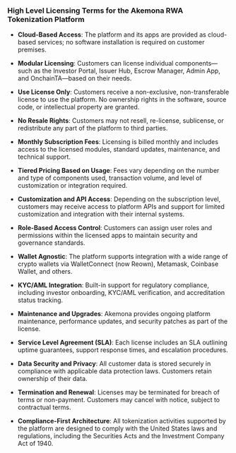 ### High Level Licensing Terms for the Akemona RWA Tokenization Platform

- **Cloud-Based Access**: The platform and its apps are provided as cloud-based services; no software installation is required on customer premises.

- **Modular Licensing**: Customers can license individual components—such as the Investor Portal, Issuer Hub, Escrow Manager, Admin App, and OnchainTA—based on their needs.

- **Use License Only**: Customers receive a non-exclusive, non-transferable license to use the platform. No ownership rights in the software, source code, or intellectual property are granted.

- **No Resale Rights**: Customers may not resell, re-license, sublicense, or redistribute any part of the platform to third parties.

- **Monthly Subscription Fees**: Licensing is billed monthly and includes access to the licensed modules, standard updates, maintenance, and technical support.

- **Tiered Pricing Based on Usage**: Fees vary depending on the number and type of components used, transaction volume, and level of customization or integration required.

- **Customization and API Access**: Depending on the subscription level, customers may receive access to platform APIs and support for limited customization and integration with their internal systems.

- **Role-Based Access Control**: Customers can assign user roles and permissions within the licensed apps to maintain security and governance standards.

- **Wallet Agnostic**: The platform supports integration with a wide range of crypto wallets via WalletConnect (now Reown), Metamask, Coinbase Wallet, and others.

- **KYC/AML Integration**: Built-in support for regulatory compliance, including investor onboarding, KYC/AML verification, and accreditation status tracking.

- **Maintenance and Upgrades**: Akemona provides ongoing platform maintenance, performance updates, and security patches as part of the license.

- **Service Level Agreement (SLA)**: Each license includes an SLA outlining uptime guarantees, support response times, and escalation procedures.

- **Data Security and Privacy**: All customer data is stored securely in compliance with applicable data protection laws. Customers retain ownership of their data.

- **Termination and Renewal**: Licenses may be terminated for breach of terms or non-payment. Customers may cancel with notice, subject to contractual terms.

- **Compliance-First Architecture**: All tokenization activities supported by the platform are designed to comply with the United States laws and regulations, including the Securities Acts and the Investment Company Act of 1940.
